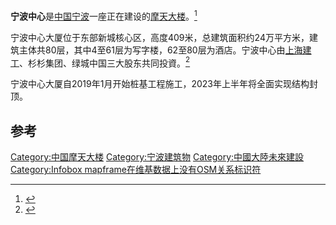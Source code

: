 {{宁波未来建设}}
{{Infobox building|name=宁波中心|architect=|quantity_surveyor=|other_designers=|civil_engineer=|services_engineer=|structural_engineer=|architecture_firm=|elevator_count=|awards=|seating_capacity=|seating_type=|floor_area=|floor_count=80|other_dimensions=|observatory=|top_floor=|main_contractor=|designations=|antenna_spire=|url=|highest_end=|highest_start=|highest_prev=|highest_region=|references=|embedded=|parking=|ren_architect=|ren_awards=|ren_qty_surveyor=|ren_oth_designers=|ren_civ_engineer=|ren_serv_engineer=|ren_str_engineer=|ren_firm=|roof=|tip=|native_name=|map_type=|cost=|structural_system=|architectural_style=|building_type=|altitude=|map_caption=|caption=|client=|image_size=|image_alt=|image=|status=under construction|alternate_names=|former_names=|native_name_lang=|ren_cost=|owner=|architectural=|completion_date=2023|height={{convert|409|m|ft|abbr=on}}|destruction_date=|demolition_date=|renovation_date=|inauguration_date=|opened_date=|start_date=December 31, 2018|current_tenants=|groundbreaking_date=|coordinates=|location_country=[[中华人民共和国|中国]]|location_town=[[宁波|宁波]]|address=|location=|landlord=|highest_next=}}'''宁波中心'''是[[中华人民共和国|中国]][[宁波市|宁波]]一座正在建设的[[摩天大樓|摩天大楼]]。<ref>{{Cite web|title=Ningbo Center Tower 1 - The Skyscraper Center|url=https://www.skyscrapercenter.com/building/ningbo-center-tower-1/13153|accessdate=2021-01-08|work=www.skyscrapercenter.com|archive-date=2021-01-20|archive-url=https://web.archive.org/web/20210120000548/https://www.skyscrapercenter.com/building/ningbo-center-tower-1/13153|dead-url=no}}</ref>

宁波中心大厦位于东部新城核心区，高度409米，总建筑面积约24万平方米，建筑主体共80层，其中4至61层为写字楼，62至80层为酒店。宁波中心由[[上海建工|上海建工]]、杉杉集团、绿城中国三大股东共同投資。<ref>{{Cite web|title=宁波中心大厦“浮出地面” 计划2023年结顶-新闻中心-中国宁波网|url=http://news.cnnb.com.cn/system/2020/11/25/030207656.shtml|accessdate=2021-04-01|work=news.cnnb.com.cn|archive-date=2021-01-25|archive-url=https://web.archive.org/web/20210125195921/http://news.cnnb.com.cn/system/2020/11/25/030207656.shtml|dead-url=no}}</ref>

宁波中心大厦自2019年1月开始桩基工程施工，2023年上半年将全面实现结构封顶。

== 参考 ==
<references />
{{超高层摩天大楼}}
[[Category:中国摩天大楼|Category:中国摩天大楼]]
[[Category:宁波建筑物|Category:宁波建筑物]]
[[Category:中國大陸未來建設|Category:中國大陸未來建設]]
[[Category:Infobox_mapframe在维基数据上没有OSM关系标识符|Category:Infobox mapframe在维基数据上没有OSM关系标识符]]
